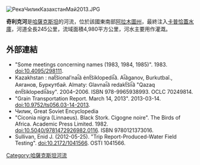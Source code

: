 [[Image:РекаЧиликКазахстанМай2013.JPG|right]]
{{Coord|43.8192|N|78.1590|E|display=title}}

'''奇利克河'''是[[哈薩克斯坦|哈薩克斯坦]]的河流，位於該國東南部[[阿拉木圖州|阿拉木圖州]]，最終注入[[卡普恰蓋水庫|卡普恰蓋水庫]]，河道全長245公里，流域面積4,980平方公里，河水主要用作灌溉。

==外部連結==
* "Some meetings concerning names (1983, 1984, 1985)". 1983. doi:10.4095/298111.
* Kazakhstan : nat︠s︡ionalʹnai︠a︡ ėnt︠s︡iklopedii︠a︡. Ai︠a︡ganov, Burkutbaĭ., Аяганов, Буркутбай. Almaty: Glavnai︠a︡ redakt︠s︡ii︠a︡ "Qazaq ėnt︠s︡iklopedii︠a︡sy". 2004–2006. ISBN 978-9965938993. OCLC 70249814.
* "Grain Transportation Report. March 14, 2013". 2013-03-14. doi:10.9752/ts056.03-14-2013.
* Чилик, Great Soviet Encyclopedia
* "Ciconia nigra (Linnaeus). Black Stork. Cigogne noire". The Birds of Africa. Academic Press Limited. 1982. doi:10.5040/9781472926982.0116. ISBN 9780121373016.
* Sullivan, Enid J. (2012-05-25). "Trip Report-Produced-Water Field Testing". doi:10.2172/1041566. OSTI 1041566.

{{Kazakhstan-geo-stub}}
[[Category:哈薩克斯坦河流|Category:哈薩克斯坦河流]]